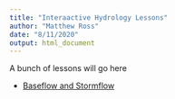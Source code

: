 ```yaml
---
title: "Interaactive Hydrology Lessons"
author: "Matthew Ross"
date: "8/11/2020"
output: html_document
---
```


A bunch of lessons will go here

- [Baseflow and Stormflow](hydrology/1_baseflow_stormflow/0_hydrograph_separation_lecture.html)